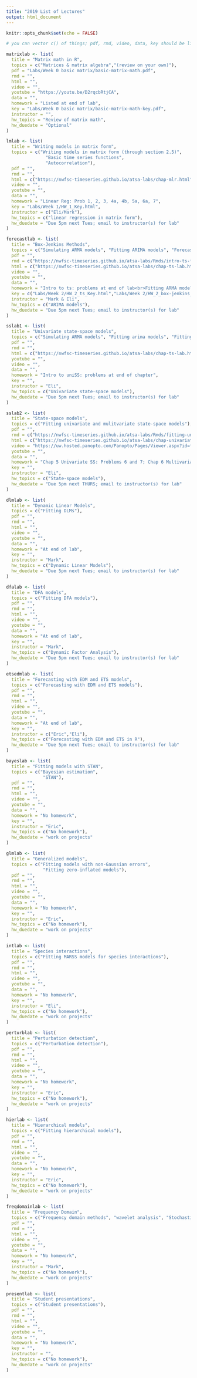 ```yaml
---
title: "2019 List of Lectures"
output: html_document
---
```


```r
knitr::opts_chunk$set(echo = FALSE)
```

```r
# you can vector c() of things; pdf, rmd, video, data, key should be links
```

```r
matrixlab <- list(
  title = "Matrix math in R",
  topics = c("Matrices & matrix algebra","(review on your own)"),
  pdf = "Labs/Week 0 basic matrix/basic-matrix-math.pdf",
  rmd = "",
  html = "",
  video = "",
  youtube = "https://youtu.be/D2rqcbRtjCA",
  data = "",
  homework = "Listed at end of lab",
  key = "Labs/Week 0 basic matrix/basic-matrix-math-key.pdf",
  instructor = "",
  hw_topics = "Review of matrix math",
  hw_duedate = "Optional"
)
```

```r
lmlab <- list(
  title = "Writing models in matrix form",
  topics = c("Writing models in matrix form (through section 2.5)",
               "Basic time series functions",
               "Autocorrelation"),
  pdf = "",
  rmd = "",
  html = c("https://nwfsc-timeseries.github.io/atsa-labs/chap-mlr.html","https://nwfsc-timeseries.github.io/atsa-labs/chap-ts.html"),
  video = "",
  youtube = "",
  data = "",
  homework = "Linear Reg: Prob 1, 2, 3, 4a, 4b, 5a, 6a, 7",
  key = "Labs/Week 1/HW_1_Key.html",
  instructor = c("Eli/Mark"),
  hw_topics = c("linear regression in matrix form"),
  hw_duedate = "Due 5pm next Tues; email to instructor(s) for lab"
)
```

```r
forecastlab <- list(
  title = "Box-Jenkins Methods",
  topics = c("Simulating ARMA models", "Fitting ARIMA models", "Forecasting with ARIMA models","Box-Jenkins Methods"),
  pdf = "",
  rmd = c("https://nwfsc-timeseries.github.io/atsa-labs/Rmds/intro-ts-funcs-lab.Rmd", "Labs/Week 2/ARMA Lab 2 Box Jenkins.Rmd"),
  html = c("https://nwfsc-timeseries.github.io/atsa-labs/chap-ts-lab.html","Labs/Week 2/ARMA_Lab_2_Box_Jenkins.html"),
  video = "",
  youtube = "",
  data = "",
  homework = "Intro to ts: problems at end of lab<br>Fitting ARMA models: problems at end of chapter",
  key = c("Labs/Week 2/HW_2_ts_Key.html","Labs/Week 2/HW_2_box-jenkins_Key.html"),
  instructor = "Mark & Eli",
  hw_topics = c("ARIMA models"),
  hw_duedate = "Due 5pm next Tues; email to instructor(s) for lab"
)
```

```r
sslab1 <- list(
  title = "Univariate state-space models",
  topics = c("Simulating ARMA models", "Fitting arima models", "Fitting univariate state-space models"),
  pdf = "",
  rmd = "",
  html = c("https://nwfsc-timeseries.github.io/atsa-labs/chap-ts-lab.html", "https://nwfsc-timeseries.github.io/atsa-labs/chap-univariate-state-space.html"),
  youtube = "",
  video = "",
  data = "",
  homework = "Intro to uniSS: problems at end of chapter",
  key = "",
  instructor = "Eli",
  hw_topics = c("Univariate state-space models"),
  hw_duedate = "Due 5pm next Tues; email to instructor(s) for lab"
)
```

```r
sslab2 <- list(
  title = "State-space models",
  topics = c("Fitting univariate and mulitvariate state-space models"),
  pdf = "",
  rmd = c("https://nwfsc-timeseries.github.io/atsa-labs/Rmds/fitting-univariate-state-space.Rmd","https://nwfsc-timeseries.github.io/atsa-labs/Rmds/multivariate-ss.Rmd"),
  html = c("https://nwfsc-timeseries.github.io/atsa-labs/chap-univariate-state-space.html","https://nwfsc-timeseries.github.io/atsa-labs/chap-mss.html"),
  video = "https://uw.hosted.panopto.com/Panopto/Pages/Viewer.aspx?id=ff985d38-262d-403f-a781-a9df017e9207",
  youtube = "",
  data = "",
  homework = "Chap 5 Univariate SS: Problems 6 and 7; Chap 6 Multivariate SS: Problems 1,2,3,4,6 (skip 5); you can do Chap 5 problems just using Chap 6 information.",
  key = "",
  instructor = "Eli",
  hw_topics = c("State-space models"),
  hw_duedate = "Due 5pm next THURS; email to instructor(s) for lab"
)
```

```r
dlmlab <- list(
  title = "Dynamic Linear Models",
  topics = c("Fitting DLMs"),
  pdf = "",
  rmd = "",
  html = "",
  video = "",
  youtube = "",
  data = "",
  homework = "At end of lab",
  key = "",
  instructor = "Mark",
  hw_topics = c("Dynamic Linear Models"),
  hw_duedate = "Due 5pm next Tues; email to instructor(s) for lab"
)
```

```r
dfalab <- list(
  title = "DFA models",
  topics = c("Fitting DFA models"),
  pdf = "",
  rmd = "",
  html = "",
  video = "",
  youtube = "",
  data = "",
  homework = "At end of lab",
  key = "",
  instructor = "Mark",
  hw_topics = c("Dynamic Factor Analysis"),
  hw_duedate = "Due 5pm next Tues; email to instructor(s) for lab"
)
```

```r
etsedmlab <- list(
  title = "Forecasting with EDM and ETS models",
  topics = c("Forecasting with EDM and ETS models"),
  pdf = "",
  rmd = "",
  html = "",
  video = "",
  youtube = "",
  data = "",
  homework = "At end of lab",
  key = "",
  instructor = c("Eric","Eli"),
  hw_topics = c("Forecasting with EDM and ETS in R"),
  hw_duedate = "Due 5pm next Tues; email to instructor(s) for lab"
)
```

```r
bayeslab <- list(
  title = "Fitting models with STAN",
  topics = c("Bayesian estimation",
              "STAN"),
  pdf = "",
  rmd = "",
  html = "",
  video = "",
  youtube = "",
  data = "",
  homework = "No homework",
  key = "",
  instructor = "Eric",
  hw_topics = c("No homework"),
  hw_duedate = "work on projects"
)
```


```r
glmlab <- list(
  title = "Generalized models",
  topics = c("Fitting models with non-Gaussian errors",
              "Fitting zero-inflated models"),
  pdf = "",
  rmd = "",
  html = "",
  video = "",
  youtube = "",
  data = "",
  homework = "No homework",
  key = "",
  instructor = "Eric",
  hw_topics = c("No homework"),
  hw_duedate = "work on projects"
)
```

```r
intlab <- list(
  title = "Species interactions",
  topics = c("Fitting MARSS models for species interactions"),
  pdf = "",
  rmd = "",
  html = "",
  video = "",
  youtube = "",
  data = "",
  homework = "No homework",
  key = "",
  instructor = "Eli",
  hw_topics = c("No homework"),
  hw_duedate = "work on projects"
)
```

```r
perturblab <- list(
  title = "Perturbation detection",
  topics = c("Perturbation detection"),
  pdf = "",
  rmd = "",
  html = "",
  video = "",
  youtube = "",
  data = "",
  homework = "No homework",
  key = "",
  instructor = "Eric",
  hw_topics = c("No homework"),
  hw_duedate = "work on projects"
)
```

```r
hierlab <- list(
  title = "Hierarchical models",
  topics = c("Fitting hierarchical models"),
  pdf = "",
  rmd = "",
  html = "",
  video = "",
  youtube = "",
  data = "",
  homework = "No homework",
  key = "",
  instructor = "Eric",
  hw_topics = c("No homework"),
  hw_duedate = "work on projects"
)
```


```r
freqdomainlab <- list(
  title = "Frequency Domain",
  topics = c("Frequency domain methods", "wavelet analysis", "Stochastic volatility"),
  pdf = "",
  rmd = "",
  html = "",
  video = "",
  youtube = "",
  data = "",
  homework = "No homework",
  key = "",
  instructor = "Mark",
  hw_topics = c("No homework"),
  hw_duedate = "work on projects"
)
```


```r
presentlab <- list(
  title = "Student presentations",
  topics = c("Student presentations"),
  pdf = "",
  rmd = "",
  html = "",
  video = "",
  youtube = "",
  data = "",
  homework = "No homework",
  key = "",
  instructor = "",
  hw_topics = c("No homework"),
  hw_duedate = "work on projects"
)
```

